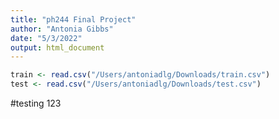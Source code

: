 ```yaml
---
title: "ph244 Final Project"
author: "Antonia Gibbs"
date: "5/3/2022"
output: html_document
---
```



```r
train <- read.csv("/Users/antoniadlg/Downloads/train.csv")
test <- read.csv("/Users/antoniadlg/Downloads/test.csv")

```

#testing 123
